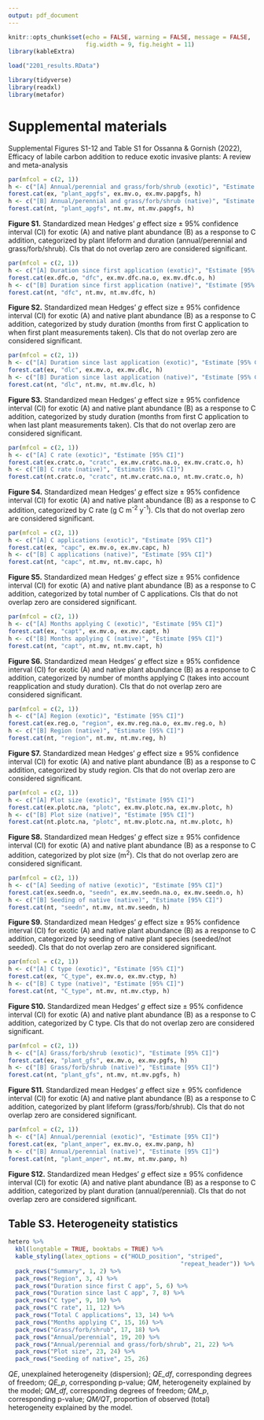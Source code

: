 ```yaml
---
output: pdf_document
---
```


```r
knitr::opts_chunk$set(echo = FALSE, warning = FALSE, message = FALSE,
                      fig.width = 9, fig.height = 11)
library(kableExtra)

load("2201_results.RData")

library(tidyverse)
library(readxl)
library(metafor)
```

# Supplemental materials
Supplemental Figures S1-12 and Table S1 for Ossanna & Gornish (2022), Efficacy of labile carbon addition to reduce exotic invasive plants: A review and meta-analysis

```r
par(mfcol = c(2, 1))
h <- c("[A] Annual/perennial and grass/forb/shrub (exotic)", "Estimate [95% CI]")
forest.cat(ex, "plant_apgfs", ex.mv.o, ex.mv.papgfs, h)
h <- c("[B] Annual/perennial and grass/forb/shrub (native)", "Estimate [95% CI]")
forest.cat(nt, "plant_apgfs", nt.mv, nt.mv.papgfs, h)
```
**Figure S1.** Standardized mean Hedges’ *g* effect size $\pm$ 95% confidence interval (CI) for exotic (A) and native plant abundance (B) as a response to C addition, categorized by plant lifeform and duration (annual/perennial and grass/forb/shrub). CIs that do not overlap zero are considered significant.

```r
par(mfcol = c(2, 1))
h <- c("[A] Duration since first application (exotic)", "Estimate [95% CI]")
forest.cat(ex.dfc.o, "dfc", ex.mv.dfc.na.o, ex.mv.dfc.o, h)
h <- c("[B] Duration since first application (native)", "Estimate [95% CI]")
forest.cat(nt, "dfc", nt.mv, nt.mv.dfc, h)
```
**Figure S2.** Standardized mean Hedges’ *g* effect size $\pm$ 95% confidence interval (CI) for exotic (A) and native plant abundance (B) as a response to C addition, categorized by study duration (months from first C application to when first plant measurements taken). CIs that do not overlap zero are considered significant.

```r
par(mfcol = c(2, 1))
h <- c("[A] Duration since last application (exotic)", "Estimate [95% CI]")
forest.cat(ex, "dlc", ex.mv.o, ex.mv.dlc, h)
h <- c("[B] Duration since last application (native)", "Estimate [95% CI]")
forest.cat(nt, "dlc", nt.mv, nt.mv.dlc, h)
```
**Figure S3.** Standardized mean Hedges’ *g* effect size $\pm$ 95% confidence interval (CI) for exotic (A) and native plant abundance (B) as a response to C addition, categorized by study duration (months from first C application to when last plant measurements taken). CIs that do not overlap zero are considered significant.

```r
par(mfcol = c(2, 1))
h <- c("[A] C rate (exotic)", "Estimate [95% CI]")
forest.cat(ex.cratc.o, "cratc", ex.mv.cratc.na.o, ex.mv.cratc.o, h)
h <- c("[B] C rate (native)", "Estimate [95% CI]")
forest.cat(nt.cratc.o, "cratc", nt.mv.cratc.na.o, nt.mv.cratc.o, h)
```
**Figure S4.** Standardized mean Hedges’ *g* effect size $\pm$ 95% confidence interval (CI) for exotic (A) and native plant abundance (B) as a response to C addition, categorized by C rate (g C m^-2^ y^-1^). CIs that do not overlap zero are considered significant.

```r
par(mfcol = c(2, 1))
h <- c("[A] C applications (exotic)", "Estimate [95% CI]")
forest.cat(ex, "capc", ex.mv.o, ex.mv.capc, h)
h <- c("[B] C applications (native)", "Estimate [95% CI]")
forest.cat(nt, "capc", nt.mv, nt.mv.capc, h)
```
**Figure S5.** Standardized mean Hedges’ *g* effect size $\pm$ 95% confidence interval (CI) for exotic (A) and native plant abundance (B) as a response to C addition, categorized by total number of C applications. CIs that do not overlap zero are considered significant.

```r
par(mfcol = c(2, 1))
h <- c("[A] Months applying C (exotic)", "Estimate [95% CI]")
forest.cat(ex, "capt", ex.mv.o, ex.mv.capt, h)
h <- c("[B] Months applying C (native)", "Estimate [95% CI]")
forest.cat(nt, "capt", nt.mv, nt.mv.capt, h)
```
**Figure S6.** Standardized mean Hedges’ *g* effect size $\pm$ 95% confidence interval (CI) for exotic (A) and native plant abundance (B) as a response to C addition, categorized by number of months applying C (takes into account reapplication and study duration). CIs that do not overlap zero are considered significant.

```r
par(mfcol = c(2, 1))
h <- c("[A] Region (exotic)", "Estimate [95% CI]")
forest.cat(ex.reg.o, "region", ex.mv.reg.na.o, ex.mv.reg.o, h)
h <- c("[B] Region (native)", "Estimate [95% CI]")
forest.cat(nt, "region", nt.mv, nt.mv.reg, h)
```
**Figure S7.** Standardized mean Hedges’ *g* effect size $\pm$ 95% confidence interval (CI) for exotic (A) and native plant abundance (B) as a response to C addition, categorized by study region. CIs that do not overlap zero are considered significant.

```r
par(mfcol = c(2, 1))
h <- c("[A] Plot size (exotic)", "Estimate [95% CI]")
forest.cat(ex.plotc.na, "plotc", ex.mv.plotc.na, ex.mv.plotc, h)
h <- c("[B] Plot size (native)", "Estimate [95% CI]")
forest.cat(nt.plotc.na, "plotc", nt.mv.plotc.na, nt.mv.plotc, h)
```
**Figure S8.** Standardized mean Hedges’ *g* effect size $\pm$ 95% confidence interval (CI) for exotic (A) and native plant abundance (B) as a response to C addition, categorized by plot size (m^2^). CIs that do not overlap zero are considered significant.

```r
par(mfcol = c(2, 1))
h <- c("[A] Seeding of native (exotic)", "Estimate [95% CI]")
forest.cat(ex.seedn.o, "seedn", ex.mv.seedn.na.o, ex.mv.seedn.o, h)
h <- c("[B] Seeding of native (native)", "Estimate [95% CI]")
forest.cat(nt, "seedn", nt.mv, nt.mv.seedn, h)
```
**Figure S9.** Standardized mean Hedges’ *g* effect size $\pm$ 95% confidence interval (CI) for exotic (A) and native plant abundance (B) as a response to C addition, categorized by seeding of native plant species (seeded/not seeded). CIs that do not overlap zero are considered significant.

```r
par(mfcol = c(2, 1))
h <- c("[A] C type (exotic)", "Estimate [95% CI]")
forest.cat(ex, "C_type", ex.mv.o, ex.mv.ctyp, h)
h <- c("[B] C type (native)", "Estimate [95% CI]")
forest.cat(nt, "C_type", nt.mv, nt.mv.ctyp, h)
```
**Figure S10.** Standardized mean Hedges’ *g* effect size $\pm$ 95% confidence interval (CI) for exotic (A) and native plant abundance (B) as a response to C addition, categorized by C type. CIs that do not overlap zero are considered significant.


```r
par(mfcol = c(2, 1))
h <- c("[A] Grass/forb/shrub (exotic)", "Estimate [95% CI]")
forest.cat(ex, "plant_gfs", ex.mv.o, ex.mv.pgfs, h)
h <- c("[B] Grass/forb/shrub (native)", "Estimate [95% CI]")
forest.cat(nt, "plant_gfs", nt.mv, nt.mv.pgfs, h)
```
**Figure S11.** Standardized mean Hedges’ *g* effect size $\pm$ 95% confidence interval (CI) for exotic (A) and native plant abundance (B) as a response to C addition, categorized by plant lifeform (grass/forb/shrub). CIs that do not overlap zero are considered significant.

```r
par(mfcol = c(2, 1))
h <- c("[A] Annual/perennial (exotic)", "Estimate [95% CI]")
forest.cat(ex, "plant_anper", ex.mv.o, ex.mv.panp, h)
h <- c("[B] Annual/perennial (native)", "Estimate [95% CI]")
forest.cat(nt, "plant_anper", nt.mv, nt.mv.panp, h)
```
**Figure S12.** Standardized mean Hedges’ *g* effect size $\pm$ 95% confidence interval (CI) for exotic (A) and native plant abundance (B) as a response to C addition, categorized by plant duration (annual/perennial). CIs that do not overlap zero are considered significant.




## Table S3. Heterogeneity statistics
```r
hetero %>% 
  kbl(longtable = TRUE, booktabs = TRUE) %>% 
  kable_styling(latex_options = c("HOLD_position", "striped",
                                                 "repeat_header")) %>% 
  pack_rows("Summary", 1, 2) %>%
  pack_rows("Region", 3, 4) %>% 
  pack_rows("Duration since first C app", 5, 6) %>% 
  pack_rows("Duration since last C app", 7, 8) %>% 
  pack_rows("C type", 9, 10) %>% 
  pack_rows("C rate", 11, 12) %>% 
  pack_rows("Total C applications", 13, 14) %>% 
  pack_rows("Months applying C", 15, 16) %>% 
  pack_rows("Grass/forb/shrub", 17, 18) %>% 
  pack_rows("Annual/perennial", 19, 20) %>% 
  pack_rows("Annual/perennial and grass/forb/shrub", 21, 22) %>% 
  pack_rows("Plot size", 23, 24) %>% 
  pack_rows("Seeding of native", 25, 26)
```

*QE*, unexplained heterogeneity (dispersion); *QE_df*, corresponding degrees of freedom; *QE_p*, corresponding p-value; *QM*, heterogeneity explained by the model; *QM_df*, corresponding degrees of freedom; *QM_p*, corresponding p-value; *QM/QT*, proportion of observed (total) heterogeneity explained by the model.
